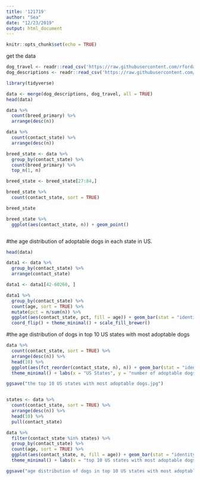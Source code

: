 ```yaml
---
title: '121719'
author: "Sea"
date: "12/23/2019"
output: html_document
---
```


```r
knitr::opts_chunk$set(echo = TRUE)
```

get the data
```r
dog_travel <- readr::read_csv('https://raw.githubusercontent.com/rfordatascience/tidytuesday/master/data/2019/2019-12-17/dog_travel.csv')
dog_descriptions <- readr::read_csv('https://raw.githubusercontent.com/rfordatascience/tidytuesday/master/data/2019/2019-12-17/dog_descriptions.csv')

```

```r
library(tidyverse)
```

```r
data <- merge(dog_descriptions, dog_travel, all = TRUE)
head(data)
```

```r
data %>%
  count(breed_primary) %>%
  arrange(desc(n))
```

```r
data %>%
  count(contact_state) %>%
  arrange(desc(n))
```

```r
breed_state <- data %>%
  group_by(contact_state) %>%
  count(breed_primary) %>%
  top_n(1, n)

breed_state <- breed_state[27:84,]

breed_state %>%
  count(contact_state, sort = TRUE)

breed_state

breed_state %>%
  ggplot(aes(contact_state, n)) + geom_point()



```


#the age distribution of adoptable dogs in each state in US.

```r
head(data)

```

```r
data1 <- data %>%
  group_by(contact_state) %>%
  arrange(contact_state)

data1 <- data1[42-60260, ]

data1 %>%
  group_by(contact_state) %>%
  count(age, sort = TRUE) %>%
  mutate(pct = n/sum(n)) %>%
  ggplot(aes(contact_state, pct, fill = age)) + geom_bar(stat = "identity") +
  coord_flip() + theme_minimal() + scale_fill_brewer()

```

#the age distribution of dogs in top 10 US states with most adoptable dogs  
```r
data %>%
  count(contact_state, sort = TRUE) %>%
  arrange(desc(n)) %>%
  head(10) %>%
  ggplot(aes(fct_reorder(contact_state, n), n)) + geom_bar(stat = "identity") +
  theme_minimal() + labs(x = "US States", y = "number of adoptable dogs", title = "the top 10 US states with most adoptable dogs")

ggsave("the top 10 US states with most adoptable dogs.jpg")



```

```r
states <- data %>%
  count(contact_state, sort = TRUE) %>%
  arrange(desc(n)) %>%
  head(10) %>%
  pull(contact_state)

data %>%
  filter(contact_state %in% states) %>%
  group_by(contact_state) %>%
  count(age, sort = TRUE) %>%
  ggplot(aes(contact_state, n, fill = age)) + geom_bar(stat = "identity") +
  theme_minimal() + labs(x = "top 10 US states with most adoptable dogs", y =  "number of dogs", title = "age distribution of dogs in top 10 US states with most adoptable dogs" ) + scale_fill_brewer(palette = 4)

ggsave("age distribution of dogs in top 10 US states with most adoptable dogs.jpg")

```
















